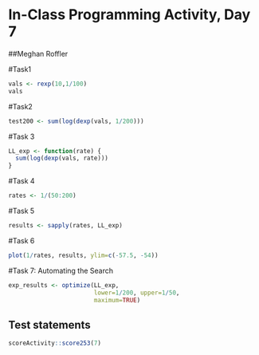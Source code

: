 # In-Class Programming Activity, Day 7

##Meghan Roffler

#Task1 
```r
vals <- rexp(10,1/100)
vals
```

#Task2
```r
test200 <- sum(log(dexp(vals, 1/200)))
```

#Task 3
```r
LL_exp <- function(rate) {
  sum(log(dexp(vals, rate)))
}
```

#Task 4
```r
rates <- 1/(50:200)
```

#Task 5 
```r
results <- sapply(rates, LL_exp)
```

#Task 6
```r
plot(1/rates, results, ylim=c(-57.5, -54))
```

#Task 7: Automating the Search
```r
exp_results <- optimize(LL_exp, 
                        lower=1/200, upper=1/50, 
                        maximum=TRUE)
```


## Test statements

```r
scoreActivity::score253(7)
```